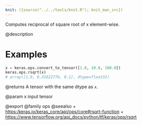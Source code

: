 ```yaml
---
knit: ({source("../../tools/knit.R"); knit_man_src})
---
```

Computes reciprocal of square root of x element-wise.

@description

# Examples
```python
x = keras.ops.convert_to_tensor([1.0, 10.0, 100.0])
keras.ops.rsqrt(x)
# array([1.0, 0.31622776, 0.1], dtype=float32)
```

@returns
A tensor with the same dtype as `x`.

@param x input tensor

@export
@family ops
@seealso
+ <https:/keras.io/keras_core/api/ops/core#rsqrt-function>
+ <https://www.tensorflow.org/api_docs/python/tf/keras/ops/rsqrt>

